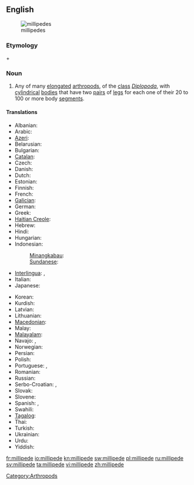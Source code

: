 {{wikipedia}}
==English==
[[Image:Millipedes.jpg|thumb|millipedes]]

===Etymology===
{{etyl|la}} {{term|milli-||thousand|lang=la}} + {{term|pedis||foot|lang=la}}

===Noun===
{{en-noun}}

# Any of many [[elongated]] [[arthropod]]s, of the [[class]] ''[[Diplopoda]]'', with [[cylindrical]] [[bodies]] that have two [[pair]]s of [[leg]]s for each one of their 20 to 100 or more body [[segment]]s.

====Translations====
{{trans-top|elongated arthropod}}
* Albanian: {{t|sq|shumëkëmbësh}}
* Arabic: {{t|ar|العصر الألفي السعيد|sc=Arab}}
* [[Azeri]]: {{t|az|kırkayak}}
* Belarusian: {{t|be|Многоножка|sc=Cyrl}}
* Bulgarian: {{t|bg|стоножка|sc=Cyrl}}
* [[Catalan]]: {{t|ca|milpeu}}
* Czech: {{t|cs|stonožka}}
* Danish: {{t|da|tusindben}}
* Dutch: {{t|nl|miljoenpoot|m}}
* Estonian: {{t|et|tuhatjalg}}
* Finnish: {{t-|fi|tuhatjalkainen}}
* French: {{t|fr|diplopode jule|m}}
* [[Galician]]: {{t|gl|cempés}}
* German: {{t|de|Tausendfüßler|m}}
* Greek: {{t|el|σαρανταποδαρούσα|sc=Grek|tr=sarantapodarooúsa}}
* [[Haitian Creole]]: {{tø|ht|milipèd}}
* Hebrew: {{t|he|מרבה רגלים|sc=Hebr}}
* Hindi: {{t|hi|गोजर|sc=Deva}}
* Hungarian: {{t|hu|százlábú}}
* Indonesian: {{t|id|kaki seribu}}
*: [[Minangkabau]]: {{tø|min|kulum-kulum}}
*: [[Sundanese]]: {{t|su|titinggi}}
* [[Interlingua]]: {{t|ia|millepedes}}, {{t|ia|myriapodo}}
* Italian: {{t|it|millepiedi}}
* Japanese: {{t|ja|ヤスデ|sc=Jpan}}
{{trans-mid}}
* Korean: {{t|ko|노래기|sc=Kore}}
* Kurdish: {{t|ku|هه‌زارپێ|sc=ku-Arab}}
* Latvian: {{t|lv|daudzkājis}}
* Lithuanian: {{t|lt|šimtakojis}}
* [[Macedonian]]: {{t|mk|стоногалка|f|tr=stonógalka}}
* Malay: {{t|ms|gonggok}}
* [[Malayalam]]: {{t|ml|തേരട്ട|tr=theratta|sc=Mlym|xs=Malayalam}}
* Navajo: {{tø|nv|jááłánii}}, {{tø|nv|jáád łánii}}
* Norwegian: {{t|no|tusenbein}}
* Persian: {{t|fa|هزار پا|sc=fa-Arab}}
* Polish: {{t|pl|stonoga}}
* Portuguese: {{t|pt|centopéia|f}}, {{t|pt|lacraia|f}}
* Romanian: {{t|ro|miriapod}}
* Russian: {{t|ru|многоножка|f|tr=mnogonóžka}}
* Serbo-Croatian: {{t|sh|stonoga|sc=Latn}}, {{t|sh|стонога|sc=Cyrl}}
* Slovak: {{t|sk|stonožka}}
* Slovene: {{t|sl|stonoga}}
* Spanish: {{t|es|milpiés|m}}, {{t|es|congorocho|m}} {{qualifier|Venezuela}}
* Swahili: {{t+|sw|jongoo|xs=Swahili}}
* [[Tagalog]]: {{t|tl|milipid}}
* Thai: {{t|th|กิ้งกื|sc=Thai}}
* Turkish: {{t+|tr|kırkayak}}
* Ukrainian: {{t|uk|багатоніжка|sc=Cyrl}}
* Urdu: {{t|ur|گوجر|sc=ur-Arab}}
* Yiddish: {{t|yi|מילליפּעדע|sc=Hebr}}
{{trans-bottom}}

[[Category:Arthropods]]

[[fr:millipede]]
[[io:millipede]]
[[kn:millipede]]
[[sw:millipede]]
[[pl:millipede]]
[[ru:millipede]]
[[sv:millipede]]
[[ta:millipede]]
[[vi:millipede]]
[[zh:millipede]]